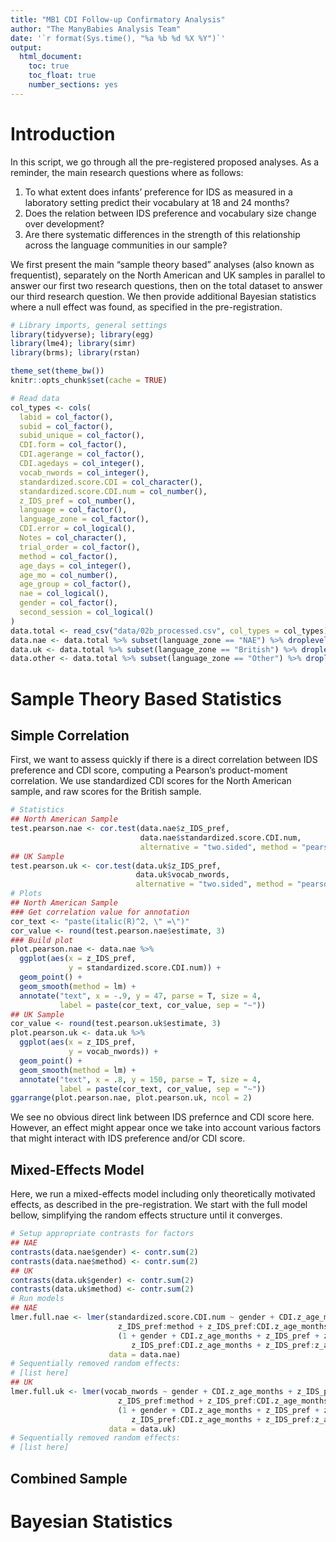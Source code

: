 ```yaml
---
title: "MB1 CDI Follow-up Confirmatory Analysis"
author: "The ManyBabies Analysis Team"
date: '`r format(Sys.time(), "%a %b %d %X %Y")`'
output: 
  html_document:
    toc: true
    toc_float: true
    number_sections: yes
---
```


# Introduction

In this script, we go through all the pre-registered proposed analyses. As a reminder, the main research questions where as follows:

1. To what extent does infants' preference for IDS as measured in a laboratory setting predict their vocabulary at 18 and 24 months?
2. Does the relation between IDS preference and vocabulary size change over development?
3. Are there systematic differences in the strength of this relationship across the language communities in our sample?

We first present the main "sample theory based" analyses (also known as frequentist), separately on the North American and UK samples in parallel to answer our first two research questions, then on the total dataset to answer our third research question. We then provide additional Bayesian statistics where a null effect was found, as specified in the pre-registration.

```r
# Library imports, general settings
library(tidyverse); library(egg)
library(lme4); library(simr)
library(brms); library(rstan)

theme_set(theme_bw())
knitr::opts_chunk$set(cache = TRUE)

# Read data
col_types <- cols(
  labid = col_factor(),
  subid = col_factor(),
  subid_unique = col_factor(),
  CDI.form = col_factor(),
  CDI.agerange = col_factor(),
  CDI.agedays = col_integer(),
  vocab_nwords = col_integer(),
  standardized.score.CDI = col_character(),
  standardized.score.CDI.num = col_number(),
  z_IDS_pref = col_number(),
  language = col_factor(),
  language_zone = col_factor(),
  CDI.error = col_logical(),
  Notes = col_character(),
  trial_order = col_factor(),
  method = col_factor(),
  age_days = col_integer(),
  age_mo = col_number(),
  age_group = col_factor(),
  nae = col_logical(),
  gender = col_factor(),
  second_session = col_logical()
)
data.total <- read_csv("data/02b_processed.csv", col_types = col_types)
data.nae <- data.total %>% subset(language_zone == "NAE") %>% droplevels()
data.uk <- data.total %>% subset(language_zone == "British") %>% droplevels()
data.other <- data.total %>% subset(language_zone == "Other") %>% droplevels()
```

# Sample Theory Based Statistics

## Simple Correlation

First, we want to assess quickly if there is a direct correlation between IDS preference and CDI score, computing a Pearson's product-moment correlation. We use standardized CDI scores for the North American sample, and raw scores for the British sample.

```r
# Statistics
## North American Sample
test.pearson.nae <- cor.test(data.nae$z_IDS_pref,
                             data.nae$standardized.score.CDI.num,
                             alternative = "two.sided", method = "pearson")
## UK Sample
test.pearson.uk <- cor.test(data.uk$z_IDS_pref,
                            data.uk$vocab_nwords,
                            alternative = "two.sided", method = "pearson")
# Plots
## North American Sample
### Get correlation value for annotation
cor_text <- "paste(italic(R)^2, \" =\")"
cor_value <- round(test.pearson.nae$estimate, 3)
### Build plot
plot.pearson.nae <- data.nae %>%
  ggplot(aes(x = z_IDS_pref,
             y = standardized.score.CDI.num)) +
  geom_point() +
  geom_smooth(method = lm) +
  annotate("text", x = -.9, y = 47, parse = T, size = 4,
           label = paste(cor_text, cor_value, sep = "~"))
## UK Sample
cor_value <- round(test.pearson.uk$estimate, 3)
plot.pearson.uk <- data.uk %>%
  ggplot(aes(x = z_IDS_pref,
             y = vocab_nwords)) +
  geom_point() +
  geom_smooth(method = lm) +
  annotate("text", x = .8, y = 150, parse = T, size = 4,
           label = paste(cor_text, cor_value, sep = "~"))
ggarrange(plot.pearson.nae, plot.pearson.uk, ncol = 2)
```

We see no obvious direct link between IDS prefernce and CDI score here. However, an effect might appear once we take into account various factors that might interact with IDS preference and/or CDI score.

## Mixed-Effects Model

Here, we run a mixed-effects model including only theoretically motivated effects, as described in the pre-registration. We start with the full model bellow, simplifying the random effects structure until it converges.

```r
# Setup appropriate contrasts for factors
## NAE
contrasts(data.nae$gender) <- contr.sum(2)
contrasts(data.nae$method) <- contr.sum(2)
## UK
contrasts(data.uk$gender) <- contr.sum(2)
contrasts(data.uk$method) <- contr.sum(2)
# Run models
## NAE
lmer.full.nae <- lmer(standardized.score.CDI.num ~ gender + CDI.z_age_months + z_IDS_pref +
                        z_IDS_pref:method + z_IDS_pref:CDI.z_age_months + z_IDS_pref:z_age_months +
                        (1 + gender + CDI.z_age_months + z_IDS_pref + z_IDS_pref:method +
                           z_IDS_pref:CDI.z_age_months + z_IDS_pref:z_age_months | labid),
                      data = data.nae)
# Sequentially removed random effects:
# [list here]
## UK
lmer.full.uk <- lmer(vocab_nwords ~ gender + CDI.z_age_months + z_IDS_pref +
                        z_IDS_pref:method + z_IDS_pref:CDI.z_age_months + z_IDS_pref:z_age_months +
                        (1 + gender + CDI.z_age_months + z_IDS_pref + z_IDS_pref:method +
                           z_IDS_pref:CDI.z_age_months + z_IDS_pref:z_age_months | labid),
                      data = data.uk)
# Sequentially removed random effects:
# [list here]
```

## Combined Sample

# Bayesian Statistics
